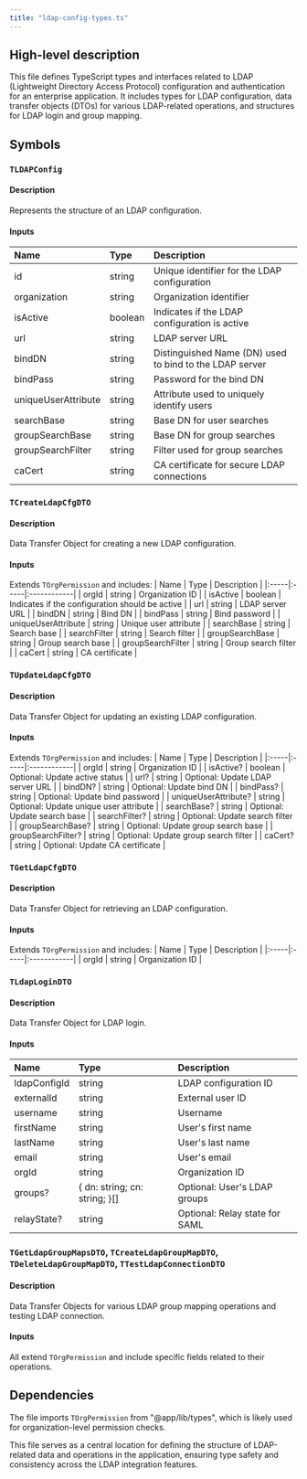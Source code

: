 ```yaml
---
title: "ldap-config-types.ts"
---
```


## High-level description
This file defines TypeScript types and interfaces related to LDAP (Lightweight Directory Access Protocol) configuration and authentication for an enterprise application. It includes types for LDAP configuration, data transfer objects (DTOs) for various LDAP-related operations, and structures for LDAP login and group mapping.

## Symbols

### `TLDAPConfig`
#### Description
Represents the structure of an LDAP configuration.

#### Inputs
| Name | Type | Description |
|:-----|:-----|:------------|
| id | string | Unique identifier for the LDAP configuration |
| organization | string | Organization identifier |
| isActive | boolean | Indicates if the LDAP configuration is active |
| url | string | LDAP server URL |
| bindDN | string | Distinguished Name (DN) used to bind to the LDAP server |
| bindPass | string | Password for the bind DN |
| uniqueUserAttribute | string | Attribute used to uniquely identify users |
| searchBase | string | Base DN for user searches |
| groupSearchBase | string | Base DN for group searches |
| groupSearchFilter | string | Filter used for group searches |
| caCert | string | CA certificate for secure LDAP connections |

### `TCreateLdapCfgDTO`
#### Description
Data Transfer Object for creating a new LDAP configuration.

#### Inputs
Extends `TOrgPermission` and includes:
| Name | Type | Description |
|:-----|:-----|:------------|
| orgId | string | Organization ID |
| isActive | boolean | Indicates if the configuration should be active |
| url | string | LDAP server URL |
| bindDN | string | Bind DN |
| bindPass | string | Bind password |
| uniqueUserAttribute | string | Unique user attribute |
| searchBase | string | Search base |
| searchFilter | string | Search filter |
| groupSearchBase | string | Group search base |
| groupSearchFilter | string | Group search filter |
| caCert | string | CA certificate |

### `TUpdateLdapCfgDTO`
#### Description
Data Transfer Object for updating an existing LDAP configuration.

#### Inputs
Extends `TOrgPermission` and includes:
| Name | Type | Description |
|:-----|:-----|:------------|
| orgId | string | Organization ID |
| isActive? | boolean | Optional: Update active status |
| url? | string | Optional: Update LDAP server URL |
| bindDN? | string | Optional: Update bind DN |
| bindPass? | string | Optional: Update bind password |
| uniqueUserAttribute? | string | Optional: Update unique user attribute |
| searchBase? | string | Optional: Update search base |
| searchFilter? | string | Optional: Update search filter |
| groupSearchBase? | string | Optional: Update group search base |
| groupSearchFilter? | string | Optional: Update group search filter |
| caCert? | string | Optional: Update CA certificate |

### `TGetLdapCfgDTO`
#### Description
Data Transfer Object for retrieving an LDAP configuration.

#### Inputs
Extends `TOrgPermission` and includes:
| Name | Type | Description |
|:-----|:-----|:------------|
| orgId | string | Organization ID |

### `TLdapLoginDTO`
#### Description
Data Transfer Object for LDAP login.

#### Inputs
| Name | Type | Description |
|:-----|:-----|:------------|
| ldapConfigId | string | LDAP configuration ID |
| externalId | string | External user ID |
| username | string | Username |
| firstName | string | User's first name |
| lastName | string | User's last name |
| email | string | User's email |
| orgId | string | Organization ID |
| groups? | { dn: string; cn: string; }[] | Optional: User's LDAP groups |
| relayState? | string | Optional: Relay state for SAML |

### `TGetLdapGroupMapsDTO`, `TCreateLdapGroupMapDTO`, `TDeleteLdapGroupMapDTO`, `TTestLdapConnectionDTO`
#### Description
Data Transfer Objects for various LDAP group mapping operations and testing LDAP connection.

#### Inputs
All extend `TOrgPermission` and include specific fields related to their operations.

## Dependencies
The file imports `TOrgPermission` from "@app/lib/types", which is likely used for organization-level permission checks.

This file serves as a central location for defining the structure of LDAP-related data and operations in the application, ensuring type safety and consistency across the LDAP integration features.